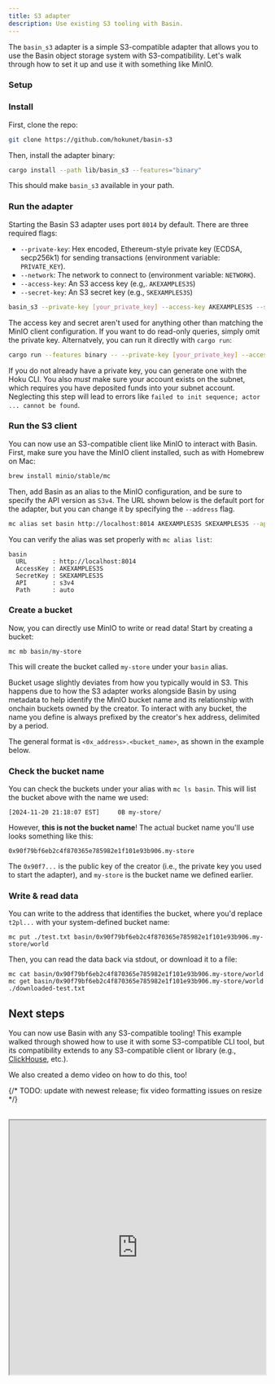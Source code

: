 ```yaml
---
title: S3 adapter
description: Use existing S3 tooling with Basin.
---
```



The `basin_s3` adapter is a simple S3-compatible adapter that allows you to use the Basin object
storage system with S3-compatibility. Let's walk through how to set it up and use it with something
like MinIO.

### Setup

<Steps>
  
### Install

First, clone the repo:

```sh
git clone https://github.com/hokunet/basin-s3
```

Then, install the adapter binary:

```sh
cargo install --path lib/basin_s3 --features="binary"
```

This should make `basin_s3` available in your path.

### Run the adapter

Starting the Basin S3 adapter uses port `8014` by default. There are three required flags:

- `--private-key`: Hex encoded, Ethereum-style private key (ECDSA, secp256k1) for sending
  transactions (environment variable: `PRIVATE_KEY`).
- `--network`: The network to connect to (environment variable: `NETWORK`).
- `--access-key`: An S3 access key (e.g,. `AKEXAMPLES3S`)
- `--secret-key`: An S3 secret key (e.g., `SKEXAMPLES3S`)

```sh
basin_s3 --private-key [your_private_key] --access-key AKEXAMPLES3S --secret-key SKEXAMPLES3S
```

The access key and secret aren't used for anything other than matching the MinIO client
configuration. If you want to do read-only queries, simply omit the private key. Alternatvely, you
can run it directly with `cargo run`:

```sh
cargo run --features binary -- --private-key [your_private_key] --access-key AKEXAMPLES3S --secret-key SKEXAMPLES3S
```

<Callout type="info">

If you do not already have a private key, you can generate one with the Hoku CLI. You also _must_
make sure your account exists on the subnet, which requires you have deposited funds into your
subnet account. Neglecting this step will lead to errors like
`failed to init sequence; actor ... cannot be found`.

</Callout>

### Run the S3 client

You can now use an S3-compatible client like MinIO to interact with Basin. First, make sure you have
the MinIO client installed, such as with Homebrew on Mac:

```sh
brew install minio/stable/mc
```

Then, add Basin as an alias to the MinIO configuration, and be sure to specify the API version as
`S3v4`. The URL shown below is the default port for the adapter, but you can change it by specifying
the `--address` flag.

```sh
mc alias set basin http://localhost:8014 AKEXAMPLES3S SKEXAMPLES3S --api S3v4
```

You can verify the alias was set properly with `mc alias list`:

```
basin
  URL       : http://localhost:8014
  AccessKey : AKEXAMPLES3S
  SecretKey : SKEXAMPLES3S
  API       : s3v4
  Path      : auto
```

### Create a bucket

Now, you can directly use MinIO to write or read data! Start by creating a bucket:

```
mc mb basin/my-store
```

This will create the bucket called `my-store` under your `basin` alias.

<Callout type="warning">

Bucket usage slightly deviates from how you typically would in S3. This happens due to how the S3
adapter works alongside Basin by using metadata to help identify the MinIO bucket name and its
relationship with onchain buckets owned by the creator. To interact with any bucket, the name you
define is always prefixed by the creator's hex address, delimited by a period.

The general format is `<0x_address>.<bucket_name>`, as shown in the example below.

</Callout>

### Check the bucket name

You can check the buckets under your alias with `mc ls basin`. This will list the bucket above with
the name we used:

```
[2024-11-20 21:18:07 EST]     0B my-store/
```

However, **this is not the bucket name**! The actual bucket name you'll use looks something like
this:

```
0x90f79bf6eb2c4f870365e785982e1f101e93b906.my-store
```

The `0x90f7...` is the public key of the creator (i.e., the private key you used to start the
adapter), and `my-store` is the bucket name we defined earlier.

### Write & read data

You can write to the address that identifies the bucket, where you'd replace `t2pl...` with your
system-defined bucket name:

```
mc put ./test.txt basin/0x90f79bf6eb2c4f870365e785982e1f101e93b906.my-store/world
```

Then, you can read the data back via stdout, or download it to a file:

```
mc cat basin/0x90f79bf6eb2c4f870365e785982e1f101e93b906.my-store/world
mc get basin/0x90f79bf6eb2c4f870365e785982e1f101e93b906.my-store/world ./downloaded-test.txt
```

</Steps>

## Next steps

You can now use Basin with any S3-compatible tooling! This example walked through showed how to use
it with some S3-compatible CLI tool, but its compatibility extends to any S3-compatible client or
library (e.g., [ClickHouse](https://clickhouse.com/), etc.).

We also created a demo video on how to do this, too!

{/* TODO: update with newest release; fix video formatting issues on resize */}

<div className="w-full">
  <br />
  <iframe
    className="w-full aspect-video"
    width="100%"
    height="500px"
    title="Hoku CLI"
    src="https://drive.google.com/file/d/1Kou_jeFg3HgAAMBI8vvvAHLXl0yge-zV/preview"
    allow="accelerometer; autoplay; clipboard-write; encrypted-media; gyroscope; picture-in-picture"
    allowFullScreen
  />
</div>
